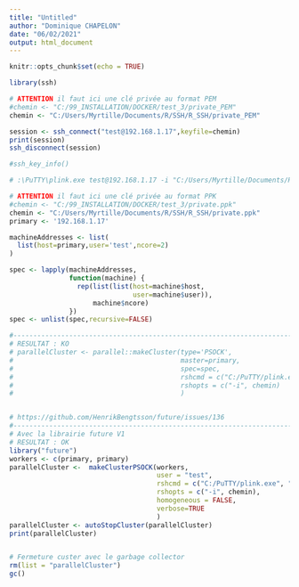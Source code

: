 ```yaml
---
title: "Untitled"
author: "Dominique CHAPELON"
date: "06/02/2021"
output: html_document
---
```


```r
knitr::opts_chunk$set(echo = TRUE)
```

```r
library(ssh)

# ATTENTION il faut ici une clé privée au format PEM
#chemin <- "C:/99_INSTALLATION/DOCKER/test_3/private_PEM"
chemin <- "C:/Users/Myrtille/Documents/R/SSH/R_SSH/private_PEM"

session <- ssh_connect("test@192.168.1.17",keyfile=chemin)
print(session)
ssh_disconnect(session)
```
```r
#ssh_key_info()

# :\PuTTY\plink.exe test@192.168.1.17 -i "C:/Users/Myrtille/Documents/R/SSH/R_SSH/private.ppk" Rscript -e rnorm(100) 
```

```r
# ATTENTION il faut ici une clé privée au format PPK
#chemin <- "C:/99_INSTALLATION/DOCKER/test_3/private.ppk"
chemin <- "C:/Users/Myrtille/Documents/R/SSH/R_SSH/private.ppk"
primary <- '192.168.1.17'

machineAddresses <- list(
  list(host=primary,user='test',ncore=2)
)

spec <- lapply(machineAddresses,
               function(machine) {
                 rep(list(list(host=machine$host,
                               user=machine$user)),
                     machine$ncore)
               })
spec <- unlist(spec,recursive=FALSE)

#----------------------------------------------------------------------------------------------
# RESULTAT : KO
# parallelCluster <- parallel::makeCluster(type='PSOCK',
#                                          master=primary,
#                                          spec=spec,
#                                          rshcmd = c("C:/PuTTY/plink.exe", "-ssh"),
#                                          rshopts = c("-i", chemin)
#                                          )


# https://github.com/HenrikBengtsson/future/issues/136
#----------------------------------------------------------------------------------------------
# Avec la librairie future V1
# RESULTAT : OK
library("future")
workers <- c(primary, primary)
parallelCluster <-  makeClusterPSOCK(workers,
                                     user = "test",
                                     rshcmd = c("C:/PuTTY/plink.exe", "-ssh"),
                                     rshopts = c("-i", chemin),
                                     homogeneous = FALSE,
                                     verbose=TRUE
                                     )
parallelCluster <- autoStopCluster(parallelCluster)
print(parallelCluster)
```

```r

```



```r
# Fermeture custer avec le garbage collector
rm(list = "parallelCluster")
gc()
```

